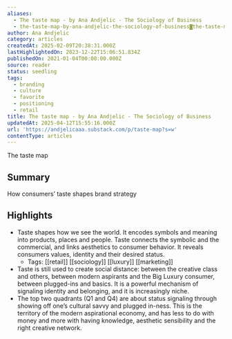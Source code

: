 ```yaml
---
aliases:
  - The taste map - by Ana Andjelic - The Sociology of Business
  - the-taste-map-by-ana-andjelic-the-sociology-of-business◙the-taste-map
author: Ana Andjelic
category: articles
createdAt: 2025-02-09T20:38:31.000Z
lastHighlightedOn: 2023-12-22T15:06:51.834Z
publishedOn: 2021-01-04T00:00:00.000Z
source: reader
status: seedling
tags:
  - branding
  - culture
  - favorite
  - positioning
  - retail
title: The taste map - by Ana Andjelic - The Sociology of Business
updatedAt: 2025-04-12T15:55:16.000Z
url: 'https://andjelicaaa.substack.com/p/taste-map?s=w'
contentType: articles
---
```

The taste map

## Summary

How consumers’ taste shapes brand strategy

## Highlights

- Taste shapes how we see the world. It encodes symbols and meaning into products, places and people. Taste connects the symbolic and the commercial, and links aesthetics to consumer behavior. It reveals consumers values, identity and their desired status.
    - Tags: [[retail]] [[sociology]] [[luxury]] [[marketing]]
- Taste is still used to create social distance: between the creative class and others, between modern aspirants and the Big Luxury consumer, between plugged-ins and basics. It is a powerful mechanism of signaling identity and belonging, and it is increasingly niche.
- The top two quadrants (Q1 and Q4) are about status signaling through showing off one’s cultural savvy and plugged in-ness. This is the territory of the modern aspirational economy, and has less to do with money and more with having knowledge, aesthetic sensibility and the right creative network.
